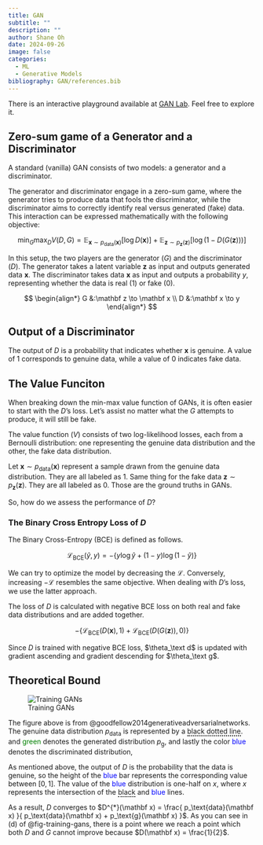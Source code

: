 ---
title: GAN
subtitle: ""
description: ""
author: Shane Oh
date: 2024-09-26
image: false
categories:
  - ML
  - Generative Models
bibliography: GAN/references.bib
---

There is an interactive playground available at [GAN Lab](https://poloclub.github.io/ganlab/). 
Feel free to explore it.

## Zero-sum game of a Generator and a Discriminator

A standard (vanilla) GAN consists of two models: a generator and a discriminator.

The generator and discriminator engage in a zero-sum game, where the generator 
tries to produce data that fools the discriminator, while the discriminator aims 
to correctly identify real versus generated (fake) data. This interaction can be 
expressed mathematically with the following objective:

$$
\min_G \max_D V(D,G)
= \mathbb E_{\mathbf x \sim p_\text{data}(\mathbf x)}[\log D(\mathbf x)]
+ \mathbb E_{\mathbf z \sim p_\mathbf{z}(\mathbf z)}[\log (1-D(G(\mathbf z)))]
$$

In this setup, the two players are the generator ($G$) and the discriminator ($D$).
The generator takes a latent variable $\mathbf z$ as input and outputs generated data 
$\mathbf x$. The discriminator takes data $\mathbf x$ as input and outputs a probability 
$y$, representing whether the data is real ($1$) or fake ($0$).

$$
\begin{align*}
G &:\mathbf z \to \mathbf x \\
D &:\mathbf x \to y
\end{align*}
$$

::: {.callout-note}
# Output of a Discriminator
The output of $D$ is a probability that indicates whether $\mathbf{x}$
is genuine.
A value of $1$ corresponds to genuine data, while a value of $0$ indicates fake data.
:::

## The Value Funciton
When breaking down the min-max value function of GANs, it is often easier to 
start with the $D$'s loss. Let's assist no matter what the $G$ attempts 
to produce, it will still be fake.

The value function ($V$) consists of two log-likelihood losses, each from a Bernoulli
distribution: one representing the genuine data distribution and the other, the fake
data distribution.

Let $\mathbf{x} \sim p_\text{data}(\mathbf{x})$ represent a sample drawn from the
genuine data distribution. They are all labeled as $1$.
Same thing for the fake data $\mathbf{z} \sim p_\mathbf{z}(\mathbf{z})$.
They are all labeled as $0$. Those are the ground truths in GANs.

So, how do we assess the performance of $D$?

### The Binary Cross Entropy Loss of $D$
The Binary Cross-Entropy (BCE) is defined as follows.

$$
\mathcal L_\text{BCE}(\hat y, y)
= - \lbrace y \log{\hat y} + (1-y) \log{(1-\hat y)} \rbrace
$$

We can try to optimize the model by decreasing the $\mathcal L$.
Conversely, increasing $-\mathcal L$ resembles the same objective.
When dealing with $D$'s loss, we use the latter approach.

The loss of $D$ is calculated with negative BCE loss on
both real and fake data distributions and are added together.

$$
-\lbrace
    \mathcal L_\text{BCE}(D(\mathbf x), 1)
  + \mathcal L_\text{BCE}(D(G(\mathbf z)), 0)
\rbrace
$$

Since $D$ is trained with negative BCE loss,
$\theta_\text d$ is updated with gradient ascending and
gradient descending for $\theta_\text g$. 


## Theoretical Bound
![Training GANs](GAN/images/fig-01.jpg){#fig-training-gans}

The figure above is from @goodfellow2014generativeadversarialnetworks. 
The genuine data distribution $p_\text{data}$ is represented by a
<span style="border-bottom: 2px dotted;">black dotted line</span>. 
and <span style="color: green;">green</span> denotes the generated distribution $p_\text{g}$,
and lastly the color <span style="color: blue;">blue</span> denotes the discriminated distribution, 

As mentioned above, the output of $D$ is the probability that the data is genuine, 
so the height of the <span style="color: blue;">blue</span> bar represents the corresponding value between $[0, 1]$.
The value of the <span style="color: blue;">blue</span> distribution is one-half on $x$, 
where $x$ represents the intersection of the <span style="border-bottom: 2px dotted;">black</span> and <span style="color: blue;">blue</span> lines.

As a result, $D$ converges to $D^{*}(\mathbf x) = \frac{ p_\text{data}(\mathbf x) }{ p_\text{data}(\mathbf x) + p_\text{g}(\mathbf x) }$.
As you can see in (d) of @fig-training-gans, there is a point where we reach a point
which both $D$ and $G$ cannot improve because $D(\mathbf x) = \frac{1}{2}$.

